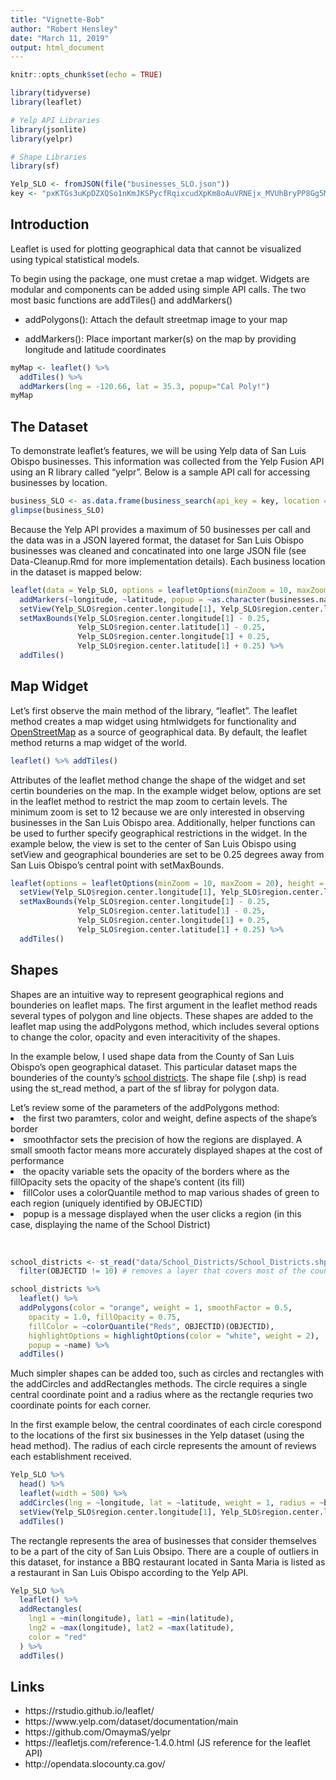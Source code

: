 ```yaml
---
title: "Vignette-Bob"
author: "Robert Hensley"
date: "March 11, 2019"
output: html_document
---
```


```r
knitr::opts_chunk$set(echo = TRUE)
```

```r

library(tidyverse)
library(leaflet)

# Yelp API Libraries
library(jsonlite)
library(yelpr)

# Shape Libraries
library(sf)

Yelp_SLO <- fromJSON(file("businesses_SLO.json"))
key <- "pxKTGs3uKpDZXQSo1nKmJKSPycfRqixcudXpKm8oAuVRNEjx_MVUhBryPP8Gg5MgPn6Cl28RO6dfRNFrh3jNQVdcDxu-uNI5IUT7-phwJPiOW2L2D2cRrEtIXJyAXHYx"
```

## Introduction

Leaflet is used for plotting geographical data that cannot be visualized using typical statistical models.
 
To begin using the package, one must cretae a map widget. Widgets are modular and components can be added using simple API calls.
The two most basic functions are addTiles() and addMarkers()

* addPolygons(): Attach the default streetmap image to your map

* addMarkers(): Place important marker(s) on the map by providing longitude and latitude coordinates

```r
myMap <- leaflet() %>%
  addTiles() %>% 
  addMarkers(lng = -120.66, lat = 35.3, popup="Cal Poly!")
myMap
```

## The Dataset

To demonstrate leaflet's features, we will be using Yelp data of San Luis Obispo businesses. This information was collected from the Yelp Fusion API using an R library called "yelpr". Below is a sample API call for accessing businesses by location.

```r
business_SLO <- as.data.frame(business_search(api_key = key, location = 'San Luis Obispo', limit = 50))
glimpse(business_SLO)
```

Because the Yelp API provides a maximum of 50 businesses per call and the data was in a JSON layered format, the dataset for San Luis Obispo businesses was cleaned and concatinated into one large JSON file (see Data-Cleanup.Rmd for more implementation details). Each business location in the dataset is mapped below:

```r
leaflet(data = Yelp_SLO, options = leafletOptions(minZoom = 10, maxZoom = 20)) %>%
  addMarkers(~longitude, ~latitude, popup = ~as.character(businesses.name), icon = list(iconUrl = "red-map-marker.png", iconSize = c(25, 25))) %>%
  setView(Yelp_SLO$region.center.longitude[1], Yelp_SLO$region.center.latitude[1], zoom = 12) %>%
  setMaxBounds(Yelp_SLO$region.center.longitude[1] - 0.25,
               Yelp_SLO$region.center.latitude[1] - 0.25, 
               Yelp_SLO$region.center.longitude[1] + 0.25, 
               Yelp_SLO$region.center.latitude[1] + 0.25) %>%
  addTiles()
```

## Map Widget

Let's first observe the main method of the library, "leaflet". The leaflet method creates a map widget using htmlwidgets for functionality and [OpenStreetMap](https://www.openstreetmap.org/#map=4/38.01/-95.84) as a source of geographical data. By default, the leaflet method returns a map widget of the world. 

```r
leaflet() %>% addTiles()
```

Attributes of the leaflet method change the shape of the widget and set certin bounderies on the map. In the example widget below, options are set in the leaflet method to restrict the map zoom to certain levels. The minimum zoom is set to 12 because we are only interested in observing businesses in the San Luis Obispo area. Additionally, helper functions can be used to further specify geographical restrictions in the widget. In the example below, the view is set to the center of San Luis Obispo using setView and geographical bounderies are set to be 0.25 degrees away from San Luis Obispo's central point with setMaxBounds. 

```r
leaflet(options = leafletOptions(minZoom = 10, maxZoom = 20), height = 500, width = 500) %>%
  setView(Yelp_SLO$region.center.longitude[1], Yelp_SLO$region.center.latitude[1], zoom = 12) %>%
  setMaxBounds(Yelp_SLO$region.center.longitude[1] - 0.25, 
               Yelp_SLO$region.center.latitude[1] - 0.25, 
               Yelp_SLO$region.center.longitude[1] + 0.25, 
               Yelp_SLO$region.center.latitude[1] + 0.25) %>%
  addTiles()
```

## Shapes

Shapes are an intuitive way to represent geographical regions and bounderies on leaflet maps. The first argument in the leaflet method reads several types of polygon and line objects. These shapes are added to the leaflet map using the addPolygons method, which includes several options to change the color, opacity and even interacitivity of the shapes.

In the example below, I used shape data from the County of San Luis Obispo's open geographical dataset. This particular dataset maps the bounderies of the county's [school districts](http://opendata.slocounty.ca.gov/datasets/8ab1e8d0ad7d464e91ddf82c8ea3c58d_81?geometry=-124.601%2C34.612%2C-116.306%2C36.179). The shape file (.shp) is read using the st_read method, a part of the sf libray for polygon data. 

Let's review some of the parameters of the addPolygons method:
<li> the first two paramters, color and weight, define aspects of the shape's border </li>
<li> smoothfactor sets the precision of how the regions are displayed. A small smooth factor means more accurately displayed shapes at the cost of performance </li>
<li> the opacity variable sets the opacity of the borders where as the fillOpacity sets the opacity of the shape's content (its fill) </li>
<li> fillColor uses a colorQuantile method to map various shades of green to each region (uniquely identified by OBJECTID) </li>
<li> popup is a message displayed when the user clicks a region (in this case, displaying the name of the School District) </li>
<br>


```r
school_districts <- st_read("data/School_Districts/School_Districts.shp") %>%
  filter(OBJECTID != 10) # removes a layer that covers most of the county

school_districts %>% 
  leaflet() %>%
  addPolygons(color = "orange", weight = 1, smoothFactor = 0.5,
    opacity = 1.0, fillOpacity = 0.75,
    fillColor = ~colorQuantile("Reds", OBJECTID)(OBJECTID),
    highlightOptions = highlightOptions(color = "white", weight = 2),
    popup = ~name) %>%
  addTiles()
```

Much simpler shapes can be added too, such as circles and rectangles with the addCircles and addRectangles methods. The circle requires a single central coordinate point and a radius where as the rectangle requries two coordinate points for each corner. 

In the first example below, the central coordinates of each circle corespond to the locations of the first six businesses in the Yelp dataset (using the head method). The radius of each circle represents the amount of reviews each establishment received.

```r
Yelp_SLO %>%
  head() %>%
  leaflet(width = 500) %>%
  addCircles(lng = ~longitude, lat = ~latitude, weight = 1, radius = ~businesses.review_count, color = "red") %>%
  setView(Yelp_SLO$region.center.longitude[1], Yelp_SLO$region.center.latitude[1], zoom = 12) %>%
  addTiles()
```

The rectangle represents the area of businesses that consider themselves to be a part of the city of San Luis Obsipo. There are a couple of outliers in this dataset, for instance a BBQ restaurant located in Santa Maria is listed as a restaurant in San Luis Obispo according to the Yelp API.

```r
Yelp_SLO %>%
  leaflet() %>%
  addRectangles(
    lng1 = ~min(longitude), lat1 = ~min(latitude),
    lng2 = ~max(longitude), lat2 = ~max(latitude),
    color = "red"
  ) %>% 
  addTiles()

```



## Links

- https://rstudio.github.io/leaflet/
- https://www.yelp.com/dataset/documentation/main
- https://github.com/OmaymaS/yelpr
- https://leafletjs.com/reference-1.4.0.html (JS reference for the leaflet API)
- http://opendata.slocounty.ca.gov/ 
